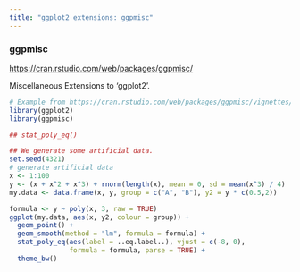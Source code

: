 ```yaml
---
title: "ggplot2 extensions: ggpmisc"
---
```


### ggpmisc
<https://cran.rstudio.com/web/packages/ggpmisc/>

Miscellaneous Extensions to 'ggplot2'.

```r
# Example from https://cran.rstudio.com/web/packages/ggpmisc/vignettes/examples.html
library(ggplot2)
library(ggpmisc)

## stat_poly_eq()

## We generate some artificial data.
set.seed(4321)
# generate artificial data
x <- 1:100
y <- (x + x^2 + x^3) + rnorm(length(x), mean = 0, sd = mean(x^3) / 4)
my.data <- data.frame(x, y, group = c("A", "B"), y2 = y * c(0.5,2))

formula <- y ~ poly(x, 3, raw = TRUE)
ggplot(my.data, aes(x, y2, colour = group)) +
  geom_point() +
  geom_smooth(method = "lm", formula = formula) +
  stat_poly_eq(aes(label = ..eq.label..), vjust = c(-8, 0),
               formula = formula, parse = TRUE) +
  theme_bw()
```
